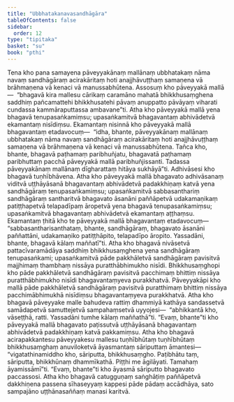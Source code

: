```yaml
---
title: "Ubbhatakanavasandhāgāra"
tableOfContents: false
sidebar:
  order: 12
type: "tipitaka"
basket: "su"
book: "pthi"
---
```



<DynamicBreadcrumb />

<Division number="297" book="pthi">

<Paragraph number="774" book="pthi">
Tena kho pana samayena pāveyyakānaṃ mallānaṃ ubbhatakaṃ nāma navaṃ sandhāgāraṃ acirakāritaṃ hoti anajjhāvuṭṭhaṃ samaṇena vā brāhmaṇena vā kenaci vā manussabhūtena. Assosuṃ kho pāveyyakā mallā—  “bhagavā kira mallesu cārikaṃ caramāno mahatā bhikkhusaṃghena saddhiṃ pañcamattehi bhikkhusatehi pāvaṃ anuppatto pāvāyaṃ viharati cundassa kammāraputtassa ambavane”ti. Atha kho pāveyyakā mallā yena bhagavā tenupasaṅkamiṃsu; upasaṅkamitvā bhagavantaṃ abhivādetvā ekamantaṃ nisīdiṃsu. Ekamantaṃ nisinnā kho pāveyyakā mallā bhagavantaṃ etadavocuṃ—  “idha, bhante, pāveyyakānaṃ mallānaṃ ubbhatakaṃ nāma navaṃ sandhāgāraṃ acirakāritaṃ hoti anajjhāvuṭṭhaṃ samaṇena vā brāhmaṇena vā kenaci vā manussabhūtena. Tañca kho, bhante, bhagavā paṭhamaṃ paribhuñjatu, bhagavatā paṭhamaṃ paribhuttaṃ pacchā pāveyyakā mallā paribhuñjissanti. Tadassa pāveyyakānaṃ mallānaṃ dīgharattaṃ hitāya sukhāyā”ti. Adhivāsesi kho bhagavā tuṇhībhāvena.
</Paragraph>

</Division>
<Division number="298" book="pthi">

<Paragraph number="775" book="pthi">
Atha kho pāveyyakā mallā bhagavato adhivāsanaṃ viditvā uṭṭhāyāsanā bhagavantaṃ abhivādetvā padakkhiṇaṃ katvā yena sandhāgāraṃ tenupasaṅkamiṃsu; upasaṅkamitvā sabbasanthariṃ sandhāgāraṃ santharitvā bhagavato āsanāni paññāpetvā udakamaṇikaṃ patiṭṭhapetvā telapadīpaṃ āropetvā yena bhagavā tenupasaṅkamiṃsu; upasaṅkamitvā bhagavantaṃ abhivādetvā ekamantaṃ aṭṭhaṃsu. Ekamantaṃ ṭhitā kho te pāveyyakā mallā bhagavantaṃ etadavocuṃ—  “sabbasantharisanthataṃ, bhante, sandhāgāraṃ, bhagavato āsanāni paññattāni, udakamaṇiko patiṭṭhāpito, telapadīpo āropito. Yassadāni, bhante, bhagavā kālaṃ maññatī”ti.
</Paragraph>

</Division>
<Division number="299" book="pthi">

<Paragraph number="776" book="pthi">
Atha kho bhagavā nivāsetvā pattacīvaramādāya saddhiṃ bhikkhusaṃghena yena sandhāgāraṃ tenupasaṅkami; upasaṅkamitvā pāde pakkhāletvā sandhāgāraṃ pavisitvā majjhimaṃ thambhaṃ nissāya puratthābhimukho nisīdi. Bhikkhusaṃghopi kho pāde pakkhāletvā sandhāgāraṃ pavisitvā pacchimaṃ bhittiṃ nissāya puratthābhimukho nisīdi bhagavantaṃyeva purakkhatvā. Pāveyyakāpi kho mallā pāde pakkhāletvā sandhāgāraṃ pavisitvā puratthimaṃ bhittiṃ nissāya pacchimābhimukhā nisīdiṃsu bhagavantaṃyeva purakkhatvā. Atha kho bhagavā pāveyyake malle bahudeva rattiṃ dhammiyā kathāya sandassetvā samādapetvā samuttejetvā sampahaṃsetvā uyyojesi—  “abhikkantā kho, vāseṭṭhā, ratti. Yassadāni tumhe kālaṃ maññathā”ti. “Evaṃ, bhante”ti kho pāveyyakā mallā bhagavato paṭissutvā uṭṭhāyāsanā bhagavantaṃ abhivādetvā padakkhiṇaṃ katvā pakkamiṃsu.
</Paragraph>

</Division>
<Division number="300" book="pthi">

<Paragraph number="777" book="pthi">
Atha kho bhagavā acirapakkantesu pāveyyakesu mallesu tuṇhībhūtaṃ tuṇhībhūtaṃ bhikkhusaṃghaṃ anuviloketvā āyasmantaṃ sāriputtaṃ āmantesi—  “vigatathinamiddho kho, sāriputta, bhikkhusaṃgho. Paṭibhātu taṃ, sāriputta, bhikkhūnaṃ dhammīkathā. Piṭṭhi me āgilāyati. Tamahaṃ āyamissāmī”ti. “Evaṃ, bhante”ti kho āyasmā sāriputto bhagavato paccassosi.
</Paragraph>

<Paragraph number="778" book="pthi">
Atha kho bhagavā catugguṇaṃ saṅghāṭiṃ paññāpetvā dakkhiṇena passena sīhaseyyaṃ kappesi pāde pādaṃ accādhāya, sato sampajāno uṭṭhānasaññaṃ manasi karitvā.
</Paragraph>
</Division>